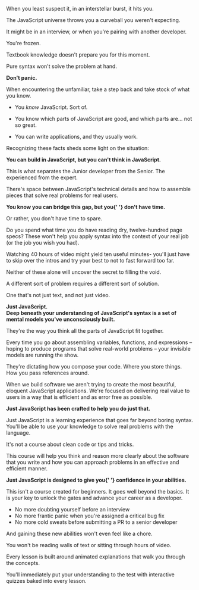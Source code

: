 When you least suspect it, in an interstellar burst, it hits you.

The JavaScript universe throws you a curveball you weren't expecting.

It might be in an interview, or when you're pairing with another developer.

You're frozen.

Textbook knowledge doesn't prepare you for this moment.

Pure syntax won't solve the problem at hand.

<div className="text-center sm:py-16 py-8">
  <strong className="sm:text-4xl text-3xl text-center font-serif font-bold">
    Don't panic.
  </strong>
</div>

When encountering the unfamiliar, take a step back and take stock of what you know.

- You _know_ JavaScript. Sort of.

- You know which parts of JavaScript are good, and which parts are... not so great.

- You can write applications, and they usually work.

Recognizing these facts sheds some light on the situation:

<div className="text-center sm:py-16 py-8">
  <strong className="sm:text-4xl text-3xl text-center font-serif font-semibold leading-tighter">
    <span>
      You <span className="">can build</span> in JavaScript,
    </span>
    <span className="block ">
      but you <span className="font-extrabold">can't think in JavaScript.</span>
    </span>
  </strong>
</div>

This is what separates the Junior developer from the Senior. The experienced from the expert.

There's space between JavaScript's technical details and how to assemble pieces that solve real problems for real users.

<div className="text-center sm:py-16 py-8">
  <strong className="sm:text-4xl text-3xl text-center font-serif font-semibold leading-tighter">
    You know you can bridge this gap, but you{' '}
    <span className="font-extrabold text-black">don't have time.</span>
  </strong>
</div>

Or rather, you don't have time to spare.

Do you spend what time you do have reading dry, twelve-hundred page specs? These won't help you apply syntax into the context of your real job (or the job you wish you had).

Watching 40 hours of video might yield ten useful minutes- you'll just have to skip over the intros and try your best to not to fast forward too far.

Neither of these alone will uncover the secret to filling the void.

A different sort of problem requires a different sort of solution.

One that's not just text, and not just video.

<div className="text-center sm:py-16 py-8">
  <strong className="sm:text-4xl text-3xl text-center font-serif font-bold leading-tighter">
    Just JavaScript.
  </strong>
</div>

<strong className="block text-xl font-sans text-left leading-normal pb-8">
  Deep beneath your understanding of JavaScript's syntax is a set of mental
  models you've unconsciously built.
</strong>

They're the way you think all the parts of JavaScript fit together.

Every time you go about assembling variables, functions, and expressions – hoping to produce programs that solve real-world problems – your invisible models are running the show.

They're dictating how you compose your code. Where you store things. How you pass references around.

When we build software we aren't trying to create the most beautiful, eloquent JavaScript applications. We're focused on delivering real value to users in a way that is efficient and as error free as possible.

<strong className="block text-xl font-sans text-left leading-normal py-8">
  Just JavaScript has been crafted to help you do just that.
</strong>

Just JavaScript is a learning experience that goes far beyond boring syntax. You'll be able to use your knowledge to solve real problems with the language.

<div className="text-center sm:py-14 py-8">
  <div className="sm:text-4xl text-3xl text-center max-w-xl mx-auto font-serif font-bold leading-tighter">
    It's <span className="font-extrabold">not</span> a course about clean code
    or tips and tricks.
  </div>
</div>

This course will help you think and reason more clearly about the software that you write and how you can approach problems in an effective and efficient manner.

<div className="text-center sm:py-14 py-8">
  <strong className="sm:text-4xl text-3xl text-center font-serif font-semibold leading-tighter">
    Just JavaScript is designed to give you{' '}
    <span className="font-extrabold">confidence in your abilities.</span>
  </strong>
</div>

This isn't a course created for beginners. It goes well beyond the basics. It is your key to unlock the gates and advance your career as a developer.

- No more doubting yourself before an interview
- No more frantic panic when you're assigned a critical bug fix
- No more cold sweats before submitting a PR to a senior developer

And gaining these new abilities won't even feel like a chore.

You won't be reading walls of text or sitting through hours of video.

Every lesson is built around animated explanations that walk you through the concepts.

You'll immediately put your understanding to the test with interactive quizzes baked into every lesson.
